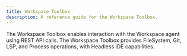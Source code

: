 ```yaml
---
title: Workspace Toolbox
description: A reference guide for the Workspace Toolbox.
---
```


The Workspace Toolbox enables interaction with the Workspace agent using REST API calls. The Workspace Toolbox provides FileSystem, Git, LSP, and Process operations, with Headless IDE capabilities.
